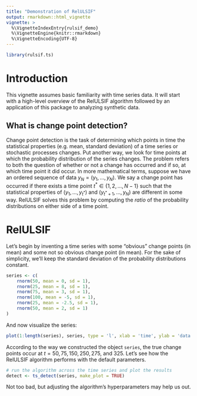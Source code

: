 ```yaml
---
title: "Demonstration of RelULSIF"
output: rmarkdown::html_vignette
vignette: >
  %\VignetteIndexEntry{rulsif_demo}
  %\VignetteEngine{knitr::rmarkdown}
  %\VignetteEncoding{UTF-8}
---
```


```r
library(rulsif.ts)
```

# Introduction

This vignette assumes basic familiarity with time series data. It will start 
with a high-level overview of the RelULSIF algorithm 
followed by an application of this package to analyzing synthetic data.

## What is change point detection?
Change point detection is the task of determining which points in time the 
statistical properties (e.g. mean, standard deviation) of a time series or
stochastic processes changes. Put another way, we look for time points at which
the probability distribution of the series changes. The problem refers to both
the question of whether or not a change has occurred and if so, at which time point
it did occur. In more mathematical terms, suppose we have an ordered sequence of data 
$y_{N} = (y_1, \ldots, y_N)$. We say a change point has occurred if there exists a
time point $t^* \in \{1, 2, \ldots, N - 1\}$ such that the statistical properties
of $(y_1, \ldots, y_{t^*})$ and $(y_{t^*+1}, \ldots, y_N)$ are different in some way.
RelULSIF solves this problem by computing the *ratio* of the 
probability distributions on either side of a time point.

# RelULSIF

Let's begin by inventing a time series with some "obvious" change points (in mean)
and some not so obvious change point (in mean). For the sake of simplicity, we'll
keep the standard deviation of the probability distributions constant.

```r
series <- c(
    rnorm(50, mean = 0, sd = 1),
    rnorm(25, mean = 8, sd = 1),
    rnorm(75, mean = 3, sd = 1),
    rnorm(100, mean = -5, sd = 1),
    rnorm(25, mean = -2.5, sd = 1),
    rnorm(50, mean = 2, sd = 1)
)
```

And now visualize the series:

```r
plot(1:length(series), series, type = 'l', xlab = 'time', ylab = 'data')
```

According to the way we constructed the object `series`, the true change points
occur at $t = 50, 75, 150, 250, 275,$ and $325$. Let's see how the RelULSIF 
algorithm performs with the default parameters.

```r
# run the algorithm across the time series and plot the results
detect <- ts_detect(series, make_plot = TRUE)
```

Not too bad, but adjusting the algorithm's hyperparameters may help us out. 
